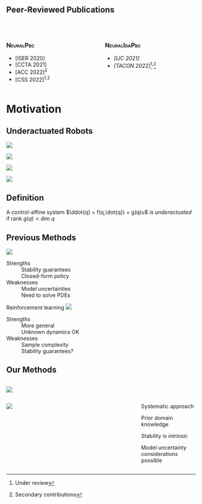 ## Peer-Reviewed Publications

<br>

:::: {.columns}
::: {.column width="50%"}
### <span style="font-variant:small-caps;">NeuralPbc</span>

<ul>
<li class="fragment highlight-red" data-fragment-index="0">[ISER 2020] </li>
<li class="fragment highlight-red" data-fragment-index="0">[CCTA 2021] </li>
<li class="fragment semi-fade-out" data-fragment-index="0">[ACC 2022]<sup>2</sup></li>
<li class="fragment semi-fade-out" data-fragment-index="0">[CSS 2022]<sup>1,2</sup></li>
</ul>

:::
::: {.column width="50%"}
### <span style="font-variant:small-caps;">NeuralIdaPbc</span>

<ul>
<li class="fragment highlight-red" data-fragment-index="0">*[IJC 2021]*</li>
<li class="fragment semi-fade-out" data-fragment-index="0">*[TACON 2022]*[^underreview]<sup>,</sup>[^secondary]</li>
</ul>
:::
::::



[^underreview]: Under review
[^secondary]: Secondary contributions

# Motivation {visibility="uncounted"}
<!-- ###################################################################### -->


## Underactuated Robots 
<!-- ###################################################################### -->

:::: {.r-stack}

::: {layout="[50,-25,30]" layout-valign="bottom" .fragment .fade-in-then-out fragment-index=0}
![](assets/underactuation-illustration-01_%5Bxiong2021underactuated%5D.png)

![](assets/acrobot-schematic.png)
:::

::: {layout="[50,-25,30]" layout-valign="bottom" .fragment .fade-in-then-out fragment-index=1}
![](assets/underactuation-illustration-01_%5Bxiong2021underactuated%5D.png)

![](assets/ball-beam-evolution.png)
:::

::::

::: {.fragment .fade-up data-fragment-index=1}
::: {.callout-note icon="false"}
## Definition
A control-affine system $\ddot{q} = f(q,\dot{q}) + g(q)u$ is *underactuated*
if $\text{rank } g(q) < \text{dim } q$
:::

:::


## Previous Methods {.smaller}
<!-- ###################################################################### -->

:::: {.fragment .semi-fade-out fragment-index=1}
::: {layout="[100,-5,60]" layout-valign="center"}
![](assets/pbc-outline.svg)

Strengths
: 
Stability guarantees \
Closed-form policy

Weaknesses
: 
Model uncertainties \
Need to solve PDEs
:::
::::

:::: {.fragment fragment-index=1}
::: {layout="[100,-5,60]" layout-valign="center"}
Reinforcement learning
![](assets/rl-outline.svg)

Strengths
: 
More general \
Unknown dynamics OK

Weaknesses
: 
Sample complexity \
Stability guarantees?
:::
::::


## {background-image="https://c.tenor.com/EstKpPVveyYAAAAC/both-agree.gif" background-size="50%" visibility="uncounted"}
<!-- ###################################################################### -->


## Our Methods {.smaller}
<!-- ###################################################################### -->

:::: {.columns}

::: {.column width="70%"}
![](assets/pbc-outline-cross.svg){fig-align="center"} \
:::

::: {.column width="30%"}
 
:::

::::

:::: {.columns}

::: {.column width="70%"}
![](assets/pbc-ml-outline.svg){fig-align="center"} <br>
:::

::: {.column width="30%"}
Systematic approach

Prior domain knowledge

Stability is *intrinsic*

Model uncertainty considerations possible
:::

::::

